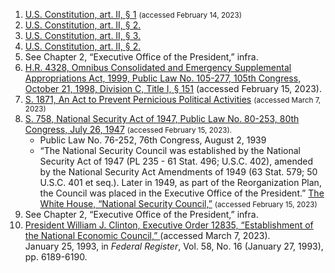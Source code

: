 
1. [U.S. Constitution, art. II, § 1](https://constitution.congress.gov/constitution/article-2-section-1/) <small>(accessed February 14, 2023)</small>
2. [U.S. Constitution, art. II, § 2.](https://constitution.congress.gov/constitution/article-2/#article-2-section-2)
3. [U.S. Constitution, art. II, § 3.](https://constitution.congress.gov/constitution/article-2/#article-2-section-3)
4. [U.S. Constitution, art. II, § 2.](https://constitution.congress.gov/constitution/article-2/#article-2-section-2)
5. See Chapter 2, <Link to="/project2025/taking-the-reins-of-government/executive-office-of-the-president">“Executive Office of the President,”</Link> infra.
6. [H.R. 4328, Omnibus Consolidated and Emergency Supplemental Appropriations Act, 1999, Public Law No. 105-277, 105th Congress, October 21, 1998, Division C, Title I, § 151](https://www.congress.gov/105/plaws/publ277/PLAW-105publ277.pdf) (accessed February 15, 2023).
7. [S. 1871, An Act to Prevent Pernicious Political Activities](https://govtrackus.s3.amazonaws.com/legislink/pdf/stat/53/STATUTE-53-Pg1147.pdf) <small>(accessed March 7, 2023)</small>
8. [S. 758, National Security Act of 1947, Public Law No. 80-253, 80th Congress, July 26, 1947](https://govtrackus.s3.amazonaws.com/legislink/pdf/stat/61/STATUTE-61-Pg495.pdf) <small>(accessed February 15, 2023).</small>
    * Public Law No. 76-252, 76th Congress, August 2, 1939
    * “The National Security Council was established by the National Security Act of 1947 (PL 235 - 61 Stat. 496; U.S.C. 402), amended by the National Security Act Amendments of 1949 (63 Stat. 579; 50 U.S.C. 401 et seq.). Later in 1949, as part of the Reorganization Plan, the Council was placed in the Executive Office of the President.” [The White House, “National Security Council,”](https://www.whitehouse.gov/nsc/) <small>(accessed February 15, 2023)</small>
9. See Chapter 2, <Link to="/project2025/taking-the-reins-of-government/executive-office-of-the-president">“Executive Office of the President,”</Link> infra.
10. [President William J. Clinton, Executive Order 12835, “Establishment of the National Economic Council,” ](https://www.govinfo.gov/content/pkg/FR-1993-01-27/pdf/FR-1993-01-27.pdf) (accessed March 7, 2023). <br />January 25, 1993, in *Federal Register*, Vol. 58, No. 16 (January 27, 1993), pp. 6189-6190.

